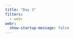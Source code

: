 ```yaml
---
title: "Day 3"
filters:
  - webr
webr:
  show-startup-message: false
---
```


```{=html}
<script type="module">
await globalThis.webR.evalRVoid(`
download.file(
  'https://raw.githubusercontent.com/louisahsmith/intro-to-R-2023/main/data/nlsy_cc.csv',
  'nlsy_cc.csv'
)

webr::install(c("ggplot2", "dplyr", "readr", "forcats"))

library(ggplot2)
nlsy <- readr::read_csv("nlsy_cc.csv") |> 
  dplyr::mutate(eyesight_cat = factor(eyesight, labels = c("Excellent", "Very Good",
               "Good", "Fair", "Poor")),
    glasses_cat = factor(glasses, labels = c("Doesn't wear glasses",
                     "Wears glasses/contacts")),
    race_eth_cat = forcats::fct_recode(as.character(race_eth),
    "Hispanic" = "1",
    "Black" = "2",
    "Non-Black, Non-Hispanic" = "3"),
    sex_cat = factor(sex, labels = c("Male", "Female")))
`)
</script>	
```
